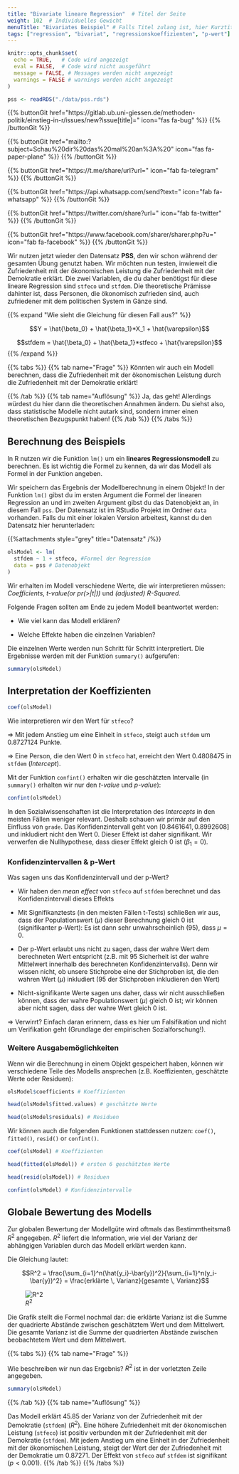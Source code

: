```yaml
---
title: "Bivariate lineare Regression"  # Titel der Seite
weight: 102  # Individuelles Gewicht 
menuTitle: "Bivariates Beispiel" # Falls Titel zulang ist, hier Kurztitel
tags: ["regression", "bivariat", "regressionskoeffizienten", "p-wert"]  # Tags hiereinsetzen; Kurzwort, was auf der Seite passsiert
---
```

```r
knitr::opts_chunk$set(
  echo = TRUE,   # Code wird angezeigt
  eval = FALSE,  # Code wird nicht ausgeführt
  message = FALSE, # Messages werden nicht angezeigt
  warnings = FALSE # warnings werden nicht angezeigt
)

pss <- readRDS("./data/pss.rds")
```

{{% buttonGit href=\"https\:\/\/gitlab.ub.uni-giessen.de\/methoden-politik\/einstieg-in-r\/issues\/new?issue[title]=\" icon=\"fas fa-bug\" %}} {{% /buttonGit %}} 

{{% buttonGit href=\"mailto\:?subject=Schau\%20dir\%20das\%20mal\%20an\%3A\%20\" icon=\"fas fa-paper-plane\" %}} {{% /buttonGit %}}

{{% buttonGit href=\"https\:\/\/t.me\/share\/url?url=\" icon=\"fab fa-telegram\" %}} {{% /buttonGit %}}

{{% buttonGit href=\"https\:\/\/api.whatsapp.com\/send?text=\" icon=\"fab fa-whatsapp\" %}} {{% /buttonGit %}}

{{% buttonGit href=\"https\:\/\/twitter.com\/share?url=\" icon=\"fab fa-twitter\" %}} {{% /buttonGit %}}

{{% buttonGit href=\"https\:\/\/www.facebook.com\/sharer\/sharer.php?u=\" icon=\"fab fa-facebook\" %}} {{% /buttonGit %}}

Wir nutzen jetzt wieder den Datensatz **PSS**, den wir schon während der gesamten Übung genutzt haben. Wir möchten nun testen, inwieweit die Zufriedenheit mit der ökonomischen Leistung die Zufriedenheit mit der Demokratie erklärt. Die zwei Variablen, die du daher benötigst für diese lineare Regression sind `stfeco` und `stfdem`. Die theoretische Prämisse dahinter ist, dass Personen, die ökonomisch zufrieden sind, auch zufriedener mit dem politischen System in Gänze sind. 

{{% expand \"Wie sieht die Gleichung für diesen Fall aus?\" %}}

$$Y = \hat{\beta_0} + \hat{\beta_1}*X_1 + \hat{\varepsilon}$$

$$stfdem = \hat{\beta_0} + \hat{\beta_1}*stfeco + \hat{\varepsilon}$$
{{% /expand %}}

{{% tabs %}}
{{% tab name=\"Frage\" %}}
Könnten wir auch ein Modell berechnen, dass die Zufriedenheit mit der ökonomischen Leistung durch die Zufriedenheit mit der Demokratie erklärt!

{{% /tab %}}
{{% tab name=\"Auflösung\" %}}
Ja, das geht! Allerdings würdest du hier dann die theoretischen Annahmen ändern. Du siehst also, dass statistische Modelle nicht autark sind, sondern immer einen theoretischen Bezugspunkt haben!
{{% /tab %}}
{{% /tabs %}}

## Berechnung des Beispiels
In R nutzen wir die Funktion `lm()` um ein **lineares Regressionsmodell** zu berechnen. Es ist wichtig die Formel zu kennen, da wir das Modell als Formel in der Funktion angeben. 

Wir speichern das Ergebnis der Modellberechnung in einem Objekt! In der Funktion `lm()` gibst du im ersten Argument die Formel der linearen Regression an und im zweiten Argument gibst du das Datenobjekt an, in diesem Fall `pss`. Der Datensatz ist im RStudio Projekt im Ordner `data` vorhanden. Falls du mit einer lokalen Version arbeitest, kannst du den Datensatz hier herunterladen:

{{%attachments style=\"grey\" title=\"Datensatz\" /%}}


```r
olsModel <- lm(
  stfdem ~ 1 + stfeco, #Formel der Regression
  data = pss # Datenobjekt
)  
```

Wir erhalten im Modell verschiedene Werte, die wir interpretieren müssen: *Coefficients*, *t-value(or pr(>|t|))* und *(adjusted) R-Squared*.

Folgende Fragen sollten am Ende zu jedem Modell beantwortet werden:

- Wie viel kann das Modell erklären?

- Welche Effekte haben die einzelnen Variablen?

Die einzelnen Werte werden nun Schritt für Schritt interpretiert. Die Ergebnisse werden mit der Funktion `summary()` aufgerufen:
```r
summary(olsModel) 
```

## Interpretation der Koeffizienten

```r
coef(olsModel)
```
Wie interpretieren wir den Wert für `stfeco`?

$\Rightarrow$ Mit jedem Anstieg um eine Einheit in `stfeco`, steigt auch `stfdem` um $0.8727124$ Punkte.

$\Rightarrow$ Eine Person, die den Wert $0$ in `stfeco` hat, erreicht den Wert $0.4808475$ in `stfdem` (*Intercept*).

Mit der Funktion `confint()` erhalten wir die geschätzten Intervalle (in `summary()` erhalten wir nur den *t-value* und *p-value*):
```r
confint(olsModel)
```
In den Sozialwissenschaften ist die Interpretation des *Intercepts* in den meisten Fällen weniger relevant. Deshalb schauen wir primär auf den Einfluss von `grade`. Das Konfidenzintervall geht von $[0.8461641, 0.8992608]$ und inkludiert nicht den Wert $0$. Dieser Effekt ist daher signifikant. Wir verwerfen die Nullhypothese, dass dieser Effekt gleich $0$ ist ($\beta_1 =0$).

### Konfidenzintervallen & p-Wert
Was sagen uns das Konfidenzintervall und der p-Wert?

- Wir haben den *mean effect* von `stfeco` auf `stfdem` berechnet und das Konfidenzintervall dieses Effekts

- Mit Signifikanztests (in den meisten Fällen t-Tests) schließen wir aus, dass der Populationswert ($\mu$) dieser Berechnung gleich $0$ ist (signifikanter p-Wert): Es ist dann sehr unwahrscheinlich ($95 %$), dass $\mu = 0$.

- Der p-Wert erlaubt uns nicht zu sagen, dass der wahre Wert dem berechneten Wert entspricht (z.B. mit $95 %$ Sicherheit ist der wahre Mittelwert innerhalb des berechneten Konfidenzintervalls). Denn wir wissen nicht, ob unsere Stichprobe eine der Stichproben ist, die den wahren Wert ($\mu$) inkludiert ($95 %$ der Stichproben inkludieren den Wert)

- Nicht-signifikante Werte sagen uns daher, dass wir nicht ausschließen können, dass der wahre Populationswert ($\mu$) gleich $0$ ist; wir können aber nicht sagen, dass der wahre Wert gleich $0$ ist. 

$\Rightarrow$ Verwirrt? Einfach daran erinnern, dass es hier um Falsifikation und nicht um Verifikation geht (Grundlage der empirischen Sozialforschung!).

### Weitere Ausgabemöglichkeiten
Wenn wir die Berechnung in einem Objekt gespeichert haben, können wir verschiedene Teile des Modells ansprechen (z.B. Koeffizienten, geschätzte Werte oder Residuen):
```r
olsModel$coefficients # Koeffizienten

head(olsModel$fitted.values) # geschätzte Werte

head(olsModel$residuals) # Residuen
```

Wir können auch die folgenden Funktionen stattdessen nutzen: `coef()`, `fitted()`, `resid()` or `confint()`.
```r
coef(olsModel) # Koeffizienten

head(fitted(olsModel)) # ersten 6 geschätzten Werte

head(resid(olsModel)) # Residuen

confint(olsModel) # Konfidenzintervalle
```

## Globale Bewertung des Modells
Zur globalen Bewertung der Modellgüte wird oftmals das Bestimmtheitsmaß $R^2$ angegeben. $R^2$ liefert die Information, wie viel der Varianz der abhängigen Variablen durch das Modell erklärt werden kann. 

Die Gleichung lautet:

$$R^2 = \frac{\sum_{i=1}^n(\hat{y_i}-\bar{y})^2}{\sum_{i=1}^n(y_i-\bar{y})^2} = \frac{erklärte \, Varianz}{gesamte \, Varianz}$$

![$R^2$](../img/r2.png)

Die Grafik stellt die Formel nochmal dar: die erklärte Varianz ist die Summe der quadrierte Abstände zwischen geschätztem Wert und dem Mittelwert. Die gesamte Varianz ist die Summe der quadrierten Abstände zwischen beobachtetem Wert und dem Mittelwert.

{{% tabs %}}
{{% tab name=\"Frage\" %}}

Wie beschreiben wir nun das Ergebnis? $R^2$ ist in der vorletzten Zeile angegeben.
```r
summary(olsModel)
```
{{% /tab %}}
{{% tab name=\"Auflösung\" %}}

Das Modell erklärt $45.85 %$ der Varianz von der Zufriedenheit mit der Demokratie (`stfdem`) ($R^2$). Eine höhere Zufriedenheit mit der ökonomischen Leistung (`stfeco`) ist positiv verbunden mit der Zufriedenheit mit der Demokratie (`stfdem`). Mit jedem Anstieg um eine Einheit in der Zufriedenheit mit der ökonomischen Leistung, steigt der Wert der der Zufriedenheit mit der Demokratie um $0.87271$. Der Effekt von `stfeco` auf `stfdem` ist signifikant ($p<0.001$). 
{{% /tab %}}
{{% /tabs %}}

